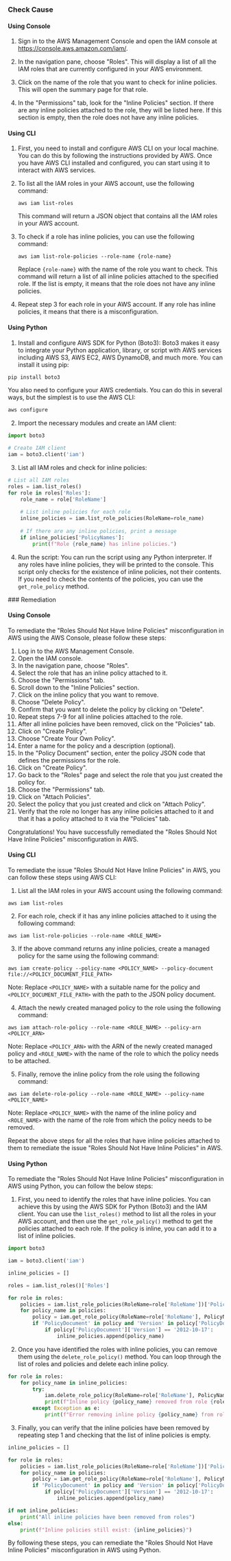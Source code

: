 

<Tabs><Tab title='Cause'>
### Check Cause

#### Using Console

1. Sign in to the AWS Management Console and open the IAM console at https://console.aws.amazon.com/iam/.

2. In the navigation pane, choose "Roles". This will display a list of all the IAM roles that are currently configured in your AWS environment.

3. Click on the name of the role that you want to check for inline policies. This will open the summary page for that role.

4. In the "Permissions" tab, look for the "Inline Policies" section. If there are any inline policies attached to the role, they will be listed here. If this section is empty, then the role does not have any inline policies.

#### Using CLI

1. First, you need to install and configure AWS CLI on your local machine. You can do this by following the instructions provided by AWS. Once you have AWS CLI installed and configured, you can start using it to interact with AWS services.

2. To list all the IAM roles in your AWS account, use the following command:

   ```
   aws iam list-roles
   ```

   This command will return a JSON object that contains all the IAM roles in your AWS account.

3. To check if a role has inline policies, you can use the following command:

   ```
   aws iam list-role-policies --role-name {role-name}
   ```

   Replace `{role-name}` with the name of the role you want to check. This command will return a list of all inline policies attached to the specified role. If the list is empty, it means that the role does not have any inline policies.

4. Repeat step 3 for each role in your AWS account. If any role has inline policies, it means that there is a misconfiguration.

#### Using Python

1. Install and configure AWS SDK for Python (Boto3): Boto3 makes it easy to integrate your Python application, library, or script with AWS services including AWS S3, AWS EC2, AWS DynamoDB, and much more. You can install it using pip:

```python
pip install boto3
```
You also need to configure your AWS credentials. You can do this in several ways, but the simplest is to use the AWS CLI:

```bash
aws configure
```

2. Import the necessary modules and create an IAM client:

```python
import boto3

# Create IAM client
iam = boto3.client('iam')
```

3. List all IAM roles and check for inline policies:

```python
# List all IAM roles
roles = iam.list_roles()
for role in roles['Roles']:
    role_name = role['RoleName']
    
    # List inline policies for each role
    inline_policies = iam.list_role_policies(RoleName=role_name)
    
    # If there are any inline policies, print a message
    if inline_policies['PolicyNames']:
        print(f"Role {role_name} has inline policies.")
```

4. Run the script: You can run the script using any Python interpreter. If any roles have inline policies, they will be printed to the console. This script only checks for the existence of inline policies, not their contents. If you need to check the contents of the policies, you can use the `get_role_policy` method.

</Tab>

<Tab title='Remediation'>
### Remediation

#### Using Console

To remediate the "Roles Should Not Have Inline Policies" misconfiguration in AWS using the AWS Console, please follow these steps:

1. Log in to the AWS Management Console.
2. Open the IAM console.
3. In the navigation pane, choose "Roles".
4. Select the role that has an inline policy attached to it.
5. Choose the "Permissions" tab.
6. Scroll down to the "Inline Policies" section.
7. Click on the inline policy that you want to remove.
8. Choose "Delete Policy".
9. Confirm that you want to delete the policy by clicking on "Delete".
10. Repeat steps 7-9 for all inline policies attached to the role.
11. After all inline policies have been removed, click on the "Policies" tab.
12. Click on "Create Policy".
13. Choose "Create Your Own Policy".
14. Enter a name for the policy and a description (optional).
15. In the "Policy Document" section, enter the policy JSON code that defines the permissions for the role.
16. Click on "Create Policy".
17. Go back to the "Roles" page and select the role that you just created the policy for.
18. Choose the "Permissions" tab.
19. Click on "Attach Policies".
20. Select the policy that you just created and click on "Attach Policy".
21. Verify that the role no longer has any inline policies attached to it and that it has a policy attached to it via the "Policies" tab.

Congratulations! You have successfully remediated the "Roles Should Not Have Inline Policies" misconfiguration in AWS.

#### Using CLI

To remediate the issue "Roles Should Not Have Inline Policies" in AWS, you can follow these steps using AWS CLI:

1. List all the IAM roles in your AWS account using the following command:
```
aws iam list-roles
```

2. For each role, check if it has any inline policies attached to it using the following command:
```
aws iam list-role-policies --role-name <ROLE_NAME>
```

3. If the above command returns any inline policies, create a managed policy for the same using the following command:
```
aws iam create-policy --policy-name <POLICY_NAME> --policy-document file://<POLICY_DOCUMENT_FILE_PATH>
```
Note: Replace `<POLICY_NAME>` with a suitable name for the policy and `<POLICY_DOCUMENT_FILE_PATH>` with the path to the JSON policy document.

4. Attach the newly created managed policy to the role using the following command:
```
aws iam attach-role-policy --role-name <ROLE_NAME> --policy-arn <POLICY_ARN>
```
Note: Replace `<POLICY_ARN>` with the ARN of the newly created managed policy and `<ROLE_NAME>` with the name of the role to which the policy needs to be attached.

5. Finally, remove the inline policy from the role using the following command:
```
aws iam delete-role-policy --role-name <ROLE_NAME> --policy-name <POLICY_NAME>
```
Note: Replace `<POLICY_NAME>` with the name of the inline policy and `<ROLE_NAME>` with the name of the role from which the policy needs to be removed.

Repeat the above steps for all the roles that have inline policies attached to them to remediate the issue "Roles Should Not Have Inline Policies" in AWS.

#### Using Python

To remediate the "Roles Should Not Have Inline Policies" misconfiguration in AWS using Python, you can follow the below steps:

1. First, you need to identify the roles that have inline policies. You can achieve this by using the AWS SDK for Python (Boto3) and the IAM client. You can use the `list_roles()` method to list all the roles in your AWS account, and then use the `get_role_policy()` method to get the policies attached to each role. If the policy is inline, you can add it to a list of inline policies.

```python
import boto3

iam = boto3.client('iam')

inline_policies = []

roles = iam.list_roles()['Roles']

for role in roles:
    policies = iam.list_role_policies(RoleName=role['RoleName'])['PolicyNames']
    for policy_name in policies:
        policy = iam.get_role_policy(RoleName=role['RoleName'], PolicyName=policy_name)
        if 'PolicyDocument' in policy and 'Version' in policy['PolicyDocument']:
            if policy['PolicyDocument']['Version'] == '2012-10-17':
                inline_policies.append(policy_name)
```

2. Once you have identified the roles with inline policies, you can remove them using the `delete_role_policy()` method. You can loop through the list of roles and policies and delete each inline policy.

```python
for role in roles:
    for policy_name in inline_policies:
        try:
            iam.delete_role_policy(RoleName=role['RoleName'], PolicyName=policy_name)
            print(f"Inline policy {policy_name} removed from role {role['RoleName']}")
        except Exception as e:
            print(f"Error removing inline policy {policy_name} from role {role['RoleName']}: {e}")
```

3. Finally, you can verify that the inline policies have been removed by repeating step 1 and checking that the list of inline policies is empty.

```python
inline_policies = []

for role in roles:
    policies = iam.list_role_policies(RoleName=role['RoleName'])['PolicyNames']
    for policy_name in policies:
        policy = iam.get_role_policy(RoleName=role['RoleName'], PolicyName=policy_name)
        if 'PolicyDocument' in policy and 'Version' in policy['PolicyDocument']:
            if policy['PolicyDocument']['Version'] == '2012-10-17':
                inline_policies.append(policy_name)

if not inline_policies:
    print("All inline policies have been removed from roles")
else:
    print(f"Inline policies still exist: {inline_policies}")
```

By following these steps, you can remediate the "Roles Should Not Have Inline Policies" misconfiguration in AWS using Python.


</Tab>
</Tabs>